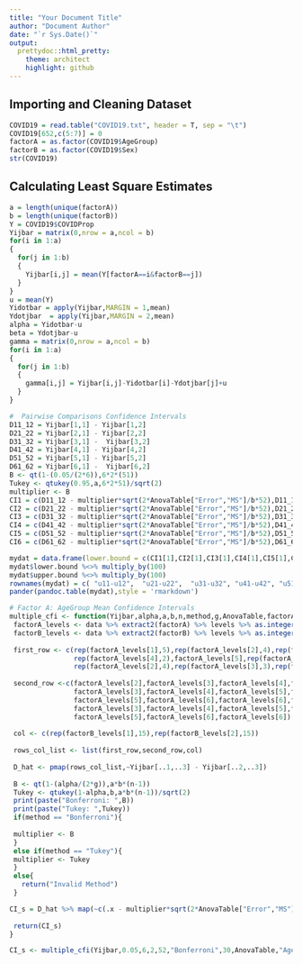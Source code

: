 ```yaml
---
title: "Your Document Title"
author: "Document Author"
date: "`r Sys.Date()`"
output:
  prettydoc::html_pretty:
    theme: architect
    highlight: github
---
```


## Importing and Cleaning Dataset

```r
COVID19 = read.table("COVID19.txt", header = T, sep = "\t")
COVID19[652,c(5:7)] = 0
factorA = as.factor(COVID19$AgeGroup)
factorB = as.factor(COVID19$Sex)
str(COVID19)
```

## Calculating Least Square Estimates

```r
a = length(unique(factorA))
b = length(unique(factorB))
Y = COVID19$COVIDProp
Yijbar = matrix(0,nrow = a,ncol = b)
for(i in 1:a)
{
  for(j in 1:b)
  {
    Yijbar[i,j] = mean(Y[factorA==i&factorB==j])
  }
}
u = mean(Y)
Yidotbar = apply(Yijbar,MARGIN = 1,mean)
Ydotjbar  = apply(Yijbar,MARGIN = 2,mean)
alpha = Yidotbar-u
beta = Ydotjbar-u
gamma = matrix(0,nrow = a,ncol = b)
for(i in 1:a)
{
  for(j in 1:b)
  {
    gamma[i,j] = Yijbar[i,j]-Yidotbar[i]-Ydotjbar[j]+u
  }
}
```


```r
#  Pairwise Comparisons Confidence Intervals
D11_12 = Yijbar[1,1] - Yijbar[1,2] 
D21_22 = Yijbar[2,1] - Yijbar[2,2] 
D31_32 = Yijbar[3,1] -  Yijbar[3,2]
D41_42 = Yijbar[4,1] - Yijbar[4,2] 
D51_52 = Yijbar[5,1] - Yijbar[5,2] 
D61_62 = Yijbar[6,1] -  Yijbar[6,2]
B <- qt(1-(0.05/(2*6)),6*2*(51))
Tukey <- qtukey(0.95,a,6*2*51)/sqrt(2)
multiplier <- B
CI1 = c(D11_12 - multiplier*sqrt(2*AnovaTable["Error","MS"]/b*52),D11_12 + multiplier*sqrt(2*AnovaTable["Error","MS"]/b*52))
CI2 = c(D21_22 - multiplier*sqrt(2*AnovaTable["Error","MS"]/b*52),D21_22 + multiplier*sqrt(2*AnovaTable["Error","MS"]/b*52))
CI3 = c(D31_32 - multiplier*sqrt(2*AnovaTable["Error","MS"]/b*52),D31_32 + multiplier*sqrt(2*AnovaTable["Error","MS"]/b*52))
CI4 = c(D41_42 - multiplier*sqrt(2*AnovaTable["Error","MS"]/b*52),D41_42 + multiplier*sqrt(2*AnovaTable["Error","MS"]/b*52))
CI5 = c(D51_52 - multiplier*sqrt(2*AnovaTable["Error","MS"]/b*52),D51_52 + multiplier*sqrt(2*AnovaTable["Error","MS"]/b*52))
CI6 = c(D61_62 - multiplier*sqrt(2*AnovaTable["Error","MS"]/b*52),D61_62 + multiplier*sqrt(2*AnovaTable["Error","MS"]/b*52))

mydat = data.frame(lower.bound = c(CI1[1],CI2[1],CI3[1],CI4[1],CI5[1],CI6[1]),upper.bound = c(CI1[2],CI2[2],CI3[2],CI4[2],CI5[2],CI6[2]))
mydat$lower.bound %<>% multiply_by(100)
mydat$upper.bound %<>% multiply_by(100)
rownames(mydat) = c( "u11-u12",  "u21-u22",  "u31-u32", "u41-u42", "u51-u52", "u61-u62")
pander(pandoc.table(mydat),style = 'rmarkdown')

# Factor A: AgeGroup Mean Confidence Intervals
multiple_cfi <- function(Yijbar,alpha,a,b,n,method,g,AnovaTable,factorA,factorB,data){
 factorA_levels <- data %>% extract2(factorA) %>% levels %>% as.integer() 
 factorB_levels <- data %>% extract2(factorB) %>% levels %>% as.integer() 
 
 first_row <- c(rep(factorA_levels[1],5),rep(factorA_levels[2],4),rep(factorA_levels[3],3),
                rep(factorA_levels[4],2),factorA_levels[5],rep(factorA_levels[1],5),
                rep(factorA_levels[2],4),rep(factorA_levels[3],3),rep(factorA_levels[4],2),factorA_levels[5])
 
 second_row <-c(factorA_levels[2],factorA_levels[3],factorA_levels[4],factorA_levels[5],factorA_levels[6],
                factorA_levels[3],factorA_levels[4],factorA_levels[5],factorA_levels[6],factorA_levels[4],factorA_levels[5],factorA_levels[6],
                factorA_levels[5],factorA_levels[6],factorA_levels[6],factorA_levels[2],factorA_levels[3],factorA_levels[4],factorA_levels[5],factorA_levels[6],
                factorA_levels[3],factorA_levels[4],factorA_levels[5],factorA_levels[6],factorA_levels[4],factorA_levels[5],factorA_levels[6],
                factorA_levels[5],factorA_levels[6],factorA_levels[6]) 
 
 col <- c(rep(factorB_levels[1],15),rep(factorB_levels[2],15)) 
 
 rows_col_list <- list(first_row,second_row,col)
   
 D_hat <- pmap(rows_col_list,~Yijbar[..1,..3] - Yijbar[..2,..3])
 
 B <- qt(1-(alpha/(2*g)),a*b*(n-1))
 Tukey <- qtukey(1-alpha,b,a*b*(n-1))/sqrt(2)
 print(paste("Bonferroni: ",B))
 print(paste("Tukey: ",Tukey))
 if(method == "Bonferroni"){
   
 multiplier <- B 
 }
 else if(method == "Tukey"){
 multiplier <- Tukey 
 }
 else{
   return("Invalid Method")
 }

CI_s = D_hat %>% map(~c(.x - multiplier*sqrt(2*AnovaTable["Error","MS"]/a*n), .x + multiplier*sqrt(2*AnovaTable["Error","MS"]/a*n)))
 
 return(CI_s)
}

CI_s <- multiple_cfi(Yijbar,0.05,6,2,52,"Bonferroni",30,AnovaTable,"AgeGroup","Sex",COVID19)

```

